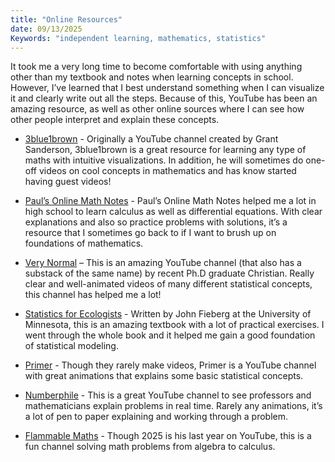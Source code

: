 ```yaml
---
title: "Online Resources"
date: 09/13/2025
Keywords: "independent learning, mathematics, statistics"
---
```


It took me a very long time to become comfortable with using anything other than my textbook and notes when learning concepts in school. However, I've learned that I best understand something when I can visualize it and clearly write out all the steps. Because of this, YouTube has been an amazing resource, as well as other online sources where I can see how other people interpret and explain these concepts.

-   [3blue1brown](https://www.3blue1brown.com) - Originally a YouTube channel created by Grant Sanderson, 3blue1brown is a great resource for learning any type of maths with intuitive visualizations. In addition, he will sometimes do one-off videos on cool concepts in mathematics and has know started having guest videos!

-   [Paul's Online Math Notes](https://tutorial.math.lamar.edu) - Paul's Online Math Notes helped me a lot in high school to learn calculus as well as differential equations. With clear explanations and also so practice problems with solutions, it's a resource that I sometimes go back to if I want to brush up on foundations of mathematics.

-   [Very Normal](https://www.youtube.com/@very-normal) – This is an amazing YouTube channel (that also has a substack of the same name) by recent Ph.D graduate Christian. Really clear and well-animated videos of many different statistical concepts, this channel has helped me a lot!

-   [Statistics for Ecologists](https://statistics4ecologists-v3.netlify.app) - Written by John Fieberg at the University of Minnesota, this is an amazing textbook with a lot of practical exercises. I went through the whole book and it helped me gain a good foundation of statistical modeling.

-   [Primer](https://www.youtube.com/@PrimerBlobs) - Though they rarely make videos, Primer is a YouTube channel with great animations that explains some basic statistical concepts.

-   [Numberphile](https://www.youtube.com/@numberphile/videos) - This is a great YouTube channel to see professors and mathematicians explain problems in real time. Rarely any animations, it's a lot of pen to paper explaining and working through a problem.

-   [Flammable Maths](https://www.youtube.com/@PapaFlammy69/videos) - Though 2025 is his last year on YouTube, this is a fun channel solving math problems from algebra to calculus.
